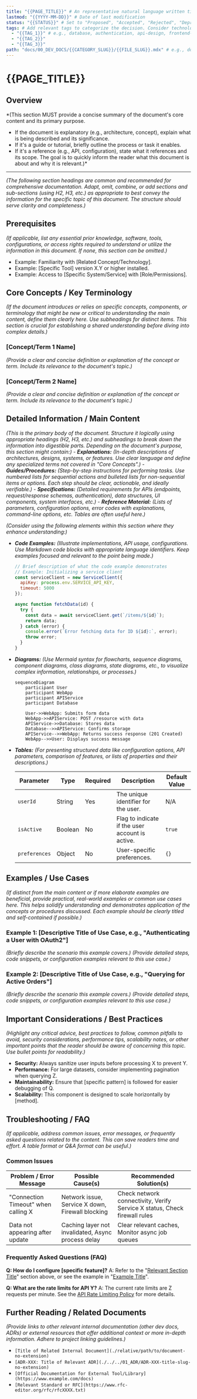 ```yaml
---
title: "{{PAGE_TITLE}}" # An representative natural language written title based on the main page topic/subject.
lastmod: "{{YYYY-MM-DD}}" # Date of last modification
status: "{{STATUS}}" # Set to "Proposed", "Accepted", "Rejected", "Deprecated", or "Superseded by ADR-MMM".
tags: # Add relevant tags to categorize the decision. Consider technology, domain, component, or architectural aspect.
  - "{{TAG_1}}" # e.g., database, authentication, api-design, frontend-framework
  - "{{TAG_2}}"
  - "{{TAG_3}}"
path: "docs/00_DEV_DOCS/{{CATEGORY_SLUG}}/{{FILE_SLUG}}.mdx" # e.g., docs/00_DEV_DOCS/00_AUTOMALAR_WEBSITE/00_INTRO.mdx
---
```


# {{PAGE_TITLE}}

## Overview
*(This section MUST provide a concise summary of the document's core content and its primary purpose.
- If the document is explanatory (e.g., architecture, concept), explain what is being described and its significance.
- If it's a guide or tutorial, briefly outline the process or task it enables.
- If it's a reference (e.g., API, configuration), state what it references and its scope.
The goal is to quickly inform the reader what this document is about and why it is relevant.)*

---

*(The following section headings are common and recommended for comprehensive documentation. Adapt, omit, combine, or add sections and sub-sections (using H2, H3, etc.) as appropriate to best convey the information for the specific topic of this document. The structure should serve clarity and completeness.)*

## Prerequisites
*(If applicable, list any essential prior knowledge, software, tools, configurations, or access rights required to understand or utilize the information in this document. If none, this section can be omitted.)*
-   Example: Familiarity with [Related Concept/Technology].
-   Example: [Specific Tool] version X.Y or higher installed.
-   Example: Access to [Specific System/Service] with [Role/Permissions].

## Core Concepts / Key Terminology
*(If the document introduces or relies on specific concepts, components, or terminology that might be new or critical to understanding the main content, define them clearly here. Use subheadings for distinct items. This section is crucial for establishing a shared understanding before diving into complex details.)*

### [Concept/Term 1 Name]
*(Provide a clear and concise definition or explanation of the concept or term. Include its relevance to the document's topic.)*

### [Concept/Term 2 Name]
*(Provide a clear and concise definition or explanation of the concept or term. Include its relevance to the document's topic.)*

## Detailed Information / Main Content
*(This is the primary body of the document. Structure it logically using appropriate headings (H2, H3, etc.) and subheadings to break down the information into digestible parts. Depending on the document's purpose, this section might contain:)*
    -   ***Explanations:*** *(In-depth descriptions of architectures, designs, systems, or features. Use clear language and define any specialized terms not covered in "Core Concepts".)*
    -   ***Guides/Procedures:*** *(Step-by-step instructions for performing tasks. Use numbered lists for sequential actions and bulleted lists for non-sequential items or options. Each step should be clear, actionable, and ideally verifiable.)*
    -   ***Specifications:*** *(Detailed requirements for APIs (endpoints, request/response schemas, authentication), data structures, UI components, system interfaces, etc.)*
    -   ***Reference Material:*** *(Lists of parameters, configuration options, error codes with explanations, command-line options, etc. Tables are often useful here.)*

*(Consider using the following elements within this section where they enhance understanding:)*
-   ***Code Examples:*** *(Illustrate implementations, API usage, configurations. Use Markdown code blocks with appropriate language identifiers. Keep examples focused and relevant to the point being made.)*
    ```javascript
    // Brief description of what the code example demonstrates
    // Example: Initializing a service client
    const serviceClient = new ServiceClient({
      apiKey: process.env.SERVICE_API_KEY,
      timeout: 5000
    });

    async function fetchData(id) {
      try {
        const data = await serviceClient.get(`/items/${id}`);
        return data;
      } catch (error) {
        console.error(`Error fetching data for ID ${id}:`, error);
        throw error;
      }
    }
    ```
-   ***Diagrams:*** *(Use Mermaid syntax for flowcharts, sequence diagrams, component diagrams, class diagrams, state diagrams, etc., to visualize complex information, relationships, or processes.)*
    ```mermaid
    sequenceDiagram
        participant User
        participant WebApp
        participant APIService
        participant Database

        User->>WebApp: Submits form data
        WebApp->>APIService: POST /resource with data
        APIService->>Database: Stores data
        Database-->>APIService: Confirms storage
        APIService-->>WebApp: Returns success response (201 Created)
        WebApp-->>User: Displays success message
    ```
-   ***Tables:*** *(For presenting structured data like configuration options, API parameters, comparison of features, or lists of properties and their descriptions.)*

    | Parameter     | Type   | Required | Description                                       | Default Value |
    |---------------|--------|----------|---------------------------------------------------|---------------|
    | `userId`      | String | Yes      | The unique identifier for the user.               | N/A           |
    | `isActive`    | Boolean| No       | Flag to indicate if the user account is active.   | `true`        |
    | `preferences` | Object | No       | User-specific preferences.                        | `{}`          |


## Examples / Use Cases
*(If distinct from the main content or if more elaborate examples are beneficial, provide practical, real-world examples or common use cases here. This helps solidify understanding and demonstrates application of the concepts or procedures discussed. Each example should be clearly titled and self-contained if possible.)*

### Example 1: [Descriptive Title of Use Case, e.g., "Authenticating a User with OAuth2"]
*(Briefly describe the scenario this example covers.)*
*(Provide detailed steps, code snippets, or configuration examples relevant to this use case.)*

### Example 2: [Descriptive Title of Use Case, e.g., "Querying for Active Orders"]
*(Briefly describe the scenario this example covers.)*
*(Provide detailed steps, code snippets, or configuration examples relevant to this use case.)*

## Important Considerations / Best Practices
*(Highlight any critical advice, best practices to follow, common pitfalls to avoid, security considerations, performance tips, scalability notes, or other important points that the reader should be aware of concerning this topic. Use bullet points for readability.)*
-   **Security:** Always sanitize user inputs before processing X to prevent Y.
-   **Performance:** For large datasets, consider implementing pagination when querying Z.
-   **Maintainability:** Ensure that [specific pattern] is followed for easier debugging of Q.
-   **Scalability:** This component is designed to scale horizontally by [method].

## Troubleshooting / FAQ
*(If applicable, address common issues, error messages, or frequently asked questions related to the content. This can save readers time and effort. A table format or Q&A format can be useful.)*

### Common Issues
| Problem / Error Message             | Possible Cause(s)                               | Recommended Solution(s)                                       |
|-------------------------------------|-------------------------------------------------|---------------------------------------------------------------|
| "Connection Timeout" when calling X | Network issue, Service X down, Firewall blocking | Check network connectivity, Verify Service X status, Check firewall rules |
| Data not appearing after update     | Caching layer not invalidated, Async process delay | Clear relevant caches, Monitor async job queues                 |

### Frequently Asked Questions (FAQ)
**Q: How do I configure [specific feature]?**
A: Refer to the "[Relevant Section Title](#relevant-section-slug)" section above, or see the example in "[Example Title](#example-title-slug)".

**Q: What are the rate limits for API Y?**
A: The current rate limits are Z requests per minute. See the [API Rate Limiting Policy](./path/to/rate-limiting-policy) for more details.

## Further Reading / Related Documents
*(Provide links to other relevant internal documentation (other dev docs, ADRs) or external resources that offer additional context or more in-depth information. Adhere to project linking guidelines.)*
-   `[Title of Related Internal Document](./relative/path/to/document-no-extension)`
-   `[ADR-XXX: Title of Relevant ADR](./../../01_ADR/ADR-XXX-title-slug-no-extension)`
-   `[Official Documentation for External Tool/Library](https://www.example.com/docs)`
-   `[Relevant Standard or RFC](https://www.rfc-editor.org/rfc/rfcXXXX.txt)`
